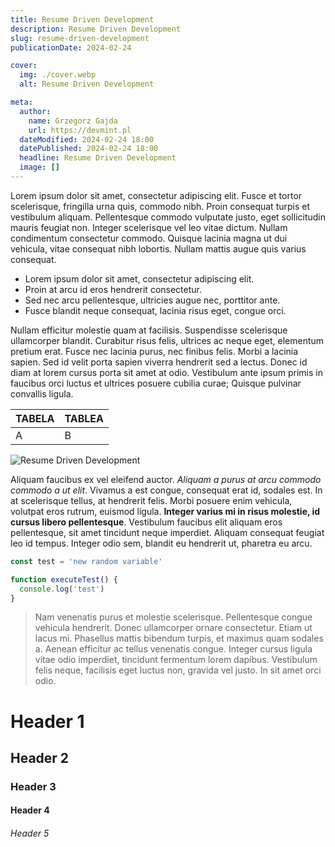 ```yaml
---
title: Resume Driven Development
description: Resume Driven Development
slug: resume-driven-development
publicationDate: 2024-02-24

cover:
  img: ./cover.webp
  alt: Resume Driven Development

meta:
  author:
    name: Grzegorz Gajda
    url: https://devmint.pl
  dateModified: 2024-02-24 18:00
  datePublished: 2024-02-24 18:00
  headline: Resume Driven Development
  image: []
---
```



Lorem ipsum dolor sit amet, consectetur adipiscing elit. Fusce et tortor scelerisque, fringilla urna quis, commodo nibh. Proin consequat turpis et vestibulum aliquam. Pellentesque commodo vulputate justo, eget sollicitudin mauris feugiat non. Integer scelerisque vel leo vitae dictum. Nullam condimentum consectetur commodo. Quisque lacinia magna ut dui vehicula, vitae consequat nibh lobortis. Nullam mattis augue quis varius consequat.

- Lorem ipsum dolor sit amet, consectetur adipiscing elit.
- Proin at arcu id eros hendrerit consectetur.
- Sed nec arcu pellentesque, ultricies augue nec, porttitor ante.
- Fusce blandit neque consequat, lacinia risus eget, congue orci.

Nullam efficitur molestie quam at facilisis. Suspendisse scelerisque ullamcorper blandit. Curabitur risus felis, ultrices ac neque eget, elementum pretium erat. Fusce nec lacinia purus, nec finibus felis. Morbi a lacinia sapien. Sed id velit porta sapien viverra hendrerit sed a lectus. Donec id diam at lorem cursus porta sit amet at odio. Vestibulum ante ipsum primis in faucibus orci luctus et ultrices posuere cubilia curae; Quisque pulvinar convallis ligula.

| TABELA | TABLEA |
| ------ | ------ |
| A      | B      |

<Image src={cover} alt="Resume Driven Development" width={1100} height={591} />

Aliquam faucibus ex vel eleifend auctor. _Aliquam a purus at arcu commodo commodo a ut elit_. Vivamus a est congue, consequat erat id, sodales est. In at scelerisque tellus, at hendrerit felis. Morbi posuere enim vehicula, volutpat eros rutrum, euismod ligula. **Integer varius mi in risus molestie, id cursus libero pellentesque**. Vestibulum faucibus elit aliquam eros pellentesque, sit amet tincidunt neque imperdiet. Aliquam consequat feugiat leo id tempus. Integer odio sem, blandit eu hendrerit ut, pharetra eu arcu.

```typescript
const test = 'new random variable'

function executeTest() {
  console.log('test')
}
```

> Nam venenatis purus et molestie scelerisque. Pellentesque congue vehicula hendrerit. Donec ullamcorper ornare consectetur. Etiam ut lacus mi. Phasellus mattis bibendum turpis, et maximus quam sodales a. Aenean efficitur ac tellus venenatis congue. Integer cursus ligula vitae odio imperdiet, tincidunt fermentum lorem dapibus. Vestibulum felis neque, facilisis eget luctus non, gravida vel justo. In sit amet orci odio.

# Header 1

## Header 2

### Header 3

#### Header 4

###### Header 5
